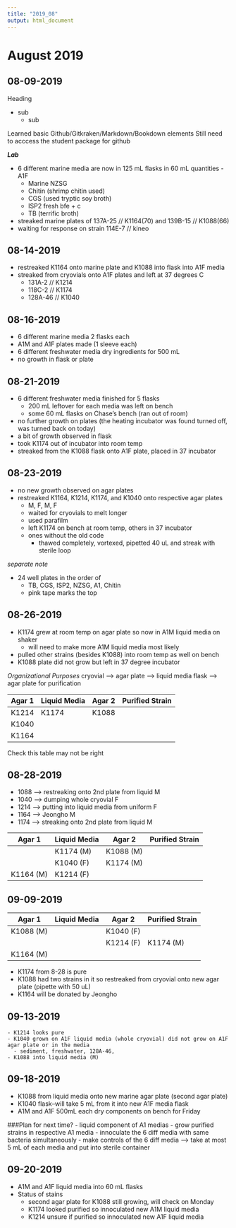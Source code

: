 ```yaml
---
title: "2019_08"
output: html_document
---
```


# August 2019
## 08-09-2019
Heading

  - sub
    - sub
  
Learned basic Github/Gitkraken/Markdown/Bookdown elements
Still need to acccess the student package for github

__*Lab*__

  - 6 different marine media are now in 125 mL flasks in 60 mL quantities
    -A1F
    - Marine NZSG
    - Chitin (shrimp chitin used)
    - CGS (used tryptic soy broth)
    - ISP2 fresh bfe + c
    - TB (terrific broth)
    
  - streaked marine plates of 137A-25 // K1164(70) and 139B-15 // K1088(66)
  - waiting for response on strain 114E-7 // kineo
  
## 08-14-2019

  - restreaked K1164 onto marine plate and K1088 into flask into A1F media
  - streaked from cryovials onto A1F plates and left at 37 degrees C
    - 131A-2 // K1214
    - 118C-2 // K1174
    - 128A-46 // K1040
    
## 08-16-2019
  - 6 different marine media 2 flasks each
  - A1M and A1F plates made (1 sleeve each)
  - 6 different freshwater media dry ingredients for 500 mL
  - no growth in flask or plate
  
## 08-21-2019
  - 6 different freshwater media finished for 5 flasks
    - 200 mL leftover for each media was left on bench
    - some 60 mL flasks on Chase's bench (ran out of room)
  - no further growth on plates (the heating incubator was found turned off, was turned back on today)
  - a bit of growth observed in flask
  - took K1174 out of incubator into room temp
  - streaked from the K1088 flask onto A1F plate, placed in 37 incubator

## 08-23-2019
  - no new growth observed on agar plates
  - restreaked K1164, K1214, K1174, and K1040 onto respective agar plates 
    - M, F, M, F
    - waited for cryovials to melt longer
    - used parafilm
    - left K1174 on bench at room temp, others in 37 incubator
    - ones without the old code 
      - thawed completely, vortexed, pipetted 40 uL and streak with sterile loop
    
*separate note*

  - 24 well plates in the order of
    - TB, CGS, ISP2, NZSG, A1, Chitin
    - pink tape marks the top 
    
## 08-26-2019
  - K1174 grew at room temp on agar plate so now in A1M liquid media on shaker
    - will need to make more A1M liquid media most likely
  - pulled other strains (besides K1088) into room temp as well on bench
  - K1088 plate did not grow but left in 37 degree incubator
  
*Organizational Purposes*
cryovial --> agar plate --> liquid media flask --> agar plate for purification

| Agar 1 | Liquid Media | Agar 2 | Purified Strain |
| ------ | ------------ | ------ | --------------- |
| K1214  | K1174        | K1088  |                 |
| K1040  |              |        |                 |
| K1164  |              |        |                 |

Check this table may not be right

## 08-28-2019
  - 1088 --> restreaking onto 2nd plate from liquid M
  - 1040 --> dumping whole cryovial F
  - 1214 --> putting into liquid media from uniform F
  - 1164 --> Jeongho M
  - 1174 --> streaking onto 2nd plate from liquid M
  

| Agar 1    | Liquid Media | Agar 2    | Purified Strain |
| ------    | ------------ | ------    | --------------- |
|           | K1174 (M)    | K1088 (M) |                 |
|           | K1040 (F)    | K1174 (M) |                 |
| K1164 (M) | K1214 (F)    |           |                 |

## 09-09-2019

| Agar 1    | Liquid Media | Agar 2    | Purified Strain |
| ------    | ------------ | ------    | --------------- |
| K1088 (M) |              | K1040 (F) |                 |
|           |              | K1214 (F) |    K1174 (M)    |
| K1164 (M) |              |           |                 |
 

  - K1174 from 8-28 is pure
  - K1088 had two strains in it so restreaked from cryovial onto new agar plate (pipette with 50 uL)
  - K1164 will be donated by Jeongho
  
  
## 09-13-2019
  
    - K1214 looks pure 
    - K1040 grown on A1F liquid media (whole cryovial) did not grow on A1F agar plate or in the media 
      - sediment, freshwater, 128A-46,
    - K1088 into liquid media (M)

## 09-18-2019

  - K1088 from liquid media onto new marine agar plate (second agar plate)
  - K1040 flask--will take 5 mL from it into new A1F media flask
  - A1M and A1F 500mL each dry components on bench for Friday

###Plan for next time?
  - liquid component of A1 medias
  - grow purified strains in respective A1 media
  - innoculate the 6 diff media with same bacteria simultaneously
  - make controls of the 6 diff media --> take at most 5 mL of each media and put into sterile container
  
## 09-20-2019
  - A1M and A1F liquid media into 60 mL flasks
  - Status of stains
    - second agar plate for K1088 still growing, will check on Monday
    - K1174 looked purified so innoculated new A1M liquid media
    - K1214 unsure if purified so innoculated new A1F liquid media 
    
